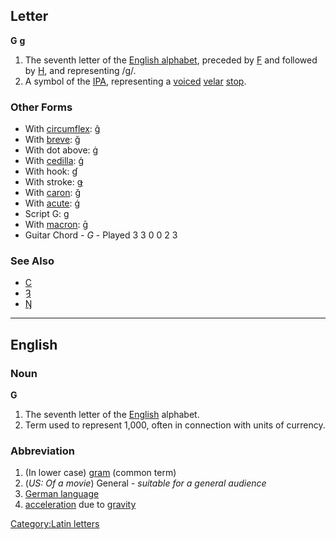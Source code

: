 ==Letter==
'''G''' '''g'''

#The seventh letter of the [[Appendix:English alphabet|English alphabet]], preceded by [[F]] and followed by [[H]], and representing /g/.
#A symbol of the [[IPA]], representing a [[voiced]] [[velar]] [[stop]].
===Other Forms===
*With [[circumflex]]: [[ĝ]]
*With [[breve]]: [[ğ]]
*With dot above: [[ġ]]
*With [[cedilla]]: [[ģ]]
*With hook: [[ɠ]]
*With stroke: [[ǥ]]
*With [[caron]]: [[ǧ]]
*With [[acute]]: [[ǵ]]
*Script G: [[ɡ]]
*With [[macron]]: [[ḡ]]
*Guitar Chord - ''G'' - Played 3 3 0 0 2 3

===See Also===
*[[C]]
*[[Ȝ]]
*[[Ŋ]]
[[Category:Latin letters]]
----
==English==
===Noun===
'''G'''
#The seventh letter of the [[English]] alphabet.
#Term used to represent 1,000, often in connection with units of currency.

===Abbreviation===
# (In lower case) [[gram]] (common term)
# (''US: Of a movie'') General - ''suitable for a general audience''
# [[German language]]
# [[acceleration]] due to [[gravity]]